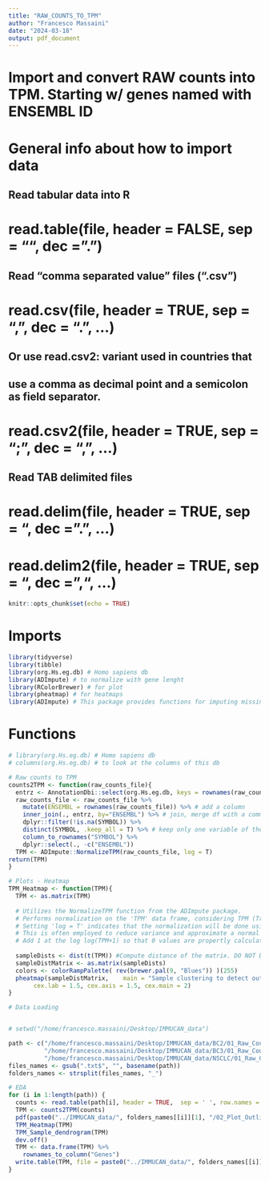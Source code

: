 ```yaml
---
title: "RAW_COUNTS_TO_TPM"
author: "Francesco Massaini"
date: "2024-03-18"
output: pdf_document
---
```


# Import and convert RAW counts into TPM. Starting w/ genes named with ENSEMBL ID 

# General info about how to import data
## Read tabular data into R
# read.table(file, header = FALSE, sep = "", dec = ".")

## Read "comma separated value" files (".csv")
# read.csv(file, header = TRUE, sep = ",", dec = ".", ...)

## Or use read.csv2: variant used in countries that 
## use a comma as decimal point and a semicolon as field separator.
# read.csv2(file, header = TRUE, sep = ";", dec = ",", ...)

## Read TAB delimited files
# read.delim(file, header = TRUE, sep = "\t", dec = ".", ...)
# read.delim2(file, header = TRUE, sep = "\t", dec = ",", ...)


```r
knitr::opts_chunk$set(echo = TRUE)
```

# Imports

```r
library(tidyverse)
library(tibble)
library(org.Hs.eg.db) # Homo sapiens db
library(ADImpute) # to normalize with gene lenght
library(RColorBrewer) # for plot
library(pheatmap) # for heatmaps
library(ADImpute) # This package provides functions for imputing missing data

```

# Functions 

```r
# library(org.Hs.eg.db) # Homo sapiens db
# columns(org.Hs.eg.db) # to look at the columns of this db

# Raw counts to TPM
counts2TPM <- function(raw_counts_file){
  entrz <- AnnotationDbi::select(org.Hs.eg.db, keys = rownames(raw_counts_file), columns = "SYMBOL", keytype = "ENSEMBL") # keys are the data to overlap. columns is the column to replace and keytype is the column where to find corrispondences   # entrz is a df storing ENSEMBL ID and GENE SYMBOLS. ENSEMBL ID are selected by the ROW NAMES of your raw_counts_file 
  raw_counts_file <- raw_counts_file %>%
    mutate(ENSEMBL = rownames(raw_counts_file)) %>% # add a column
    inner_join(., entrz, by="ENSEMBL") %>% # join, merge df with a common column (ENSEMBL)
    dplyr::filter(!is.na(SYMBOL)) %>%
    distinct(SYMBOL, .keep_all = T) %>% # keep only one variable of the duplicated symbols
    column_to_rownames("SYMBOL") %>% 
    dplyr::select(., -c("ENSEMBL")) 
  TPM <- ADImpute::NormalizeTPM(raw_counts_file, log = T)
return(TPM)  
}

# Plots - Heatmap
TPM_Heatmap <- function(TPM){
  TPM <- as.matrix(TPM)
  
  # Utilizes the NormalizeTPM function from the ADImpute package.
  # Performs normalization on the 'TPM' data frame, considering TPM (Transcripts Per Million) values.
  # Setting 'log = T' indicates that the normalization will be done using the logarithm of TPM values.
  # This is often employed to reduce variance and approximate a normal distribution.
  # Add 1 at the log log(TPM+1) so that 0 values are propertly calculated
  
  sampleDists <- dist(t(TPM)) #Compute distance of the matrix. DO NOT DO IT FOR GENES. dist take into account rows! So to look at the patients you need to transpose. Distance is computed with eucledian metric. Remember you need to transpose (t) the matrix because dist takes rows (and samples are into columns) 
  sampleDistMatrix <- as.matrix(sampleDists)
  colors <- colorRampPalette( rev(brewer.pal(9, "Blues")) )(255)
  pheatmap(sampleDistMatrix,    main = "Sample clustering to detect outliers", sub="", xlab="",
       cex.lab = 1.5, cex.axis = 1.5, cex.main = 2)
}
```




```r
# Data Loading


# setwd("/home/francesco.massaini/Desktop/IMMUCAN_data")

path <- c("/home/francesco.massaini/Desktop/IMMUCAN_data/BC2/01_Raw_Counts/BC2_COUNTS.txt",
          "/home/francesco.massaini/Desktop/IMMUCAN_data/BC3/01_Raw_Counts/BC3_COUNTS.txt",
          "/home/francesco.massaini/Desktop/IMMUCAN_data/NSCLC/01_Raw_Counts/NSCLC_COUNTS.txt")
files_names <- gsub(".txt$", "", basename(path))
folders_names <- strsplit(files_names, "_")

# EDA
for (i in 1:length(path)) {
  counts <- read.table(path[i], header = TRUE,  sep = '	', row.names = 1)
  TPM <- counts2TPM(counts) 
  pdf(paste0("../IMMUCAN_data/", folders_names[[i]][1], "/02_Plot_Outliers/", files_names[i],"_outliers"), width = 16) # folders_names[[i]][1] double square bracket to access to the i vector, single bracket to access to the first value of the i vector 
  TPM_Heatmap(TPM)
  TPM_Sample_dendrogram(TPM)
  dev.off()
  TPM <- data.frame(TPM) %>%
    rownames_to_column("Genes")
  write.table(TPM, file = paste0("../IMMUCAN_data/", folders_names[[i]][1], "/02_TPM/", files_names[i],"_TPM.txt"), quote = F, sep = "\t", row.names = F)
}
```
